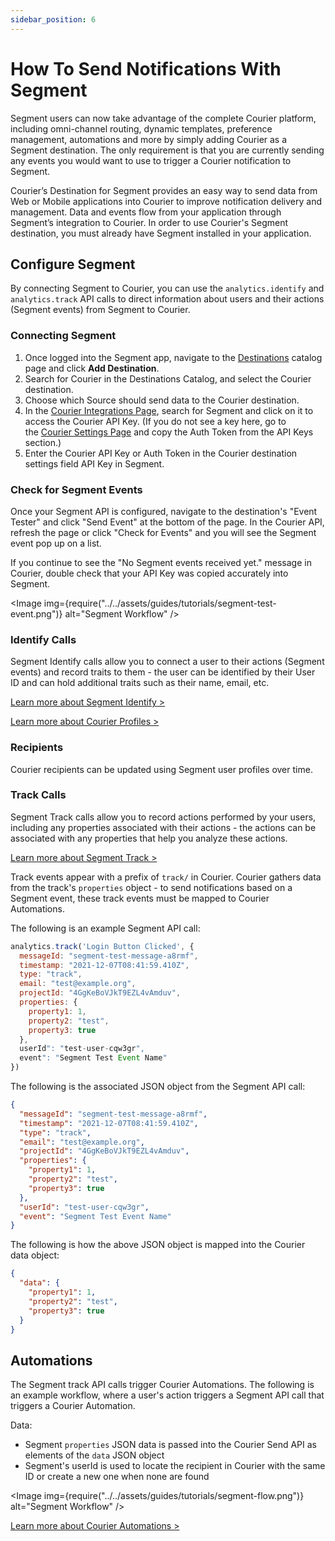 ```yaml
---
sidebar_position: 6
---
```



# How To Send Notifications With Segment

Segment users can now take advantage of the complete Courier platform, including omni-channel routing, dynamic templates, preference management, automations and more by simply adding Courier as a Segment destination. The only requirement is that you are currently sending any events you would want to use to trigger a Courier notification to Segment.

Courier’s Destination for Segment provides an easy way to send data from Web or Mobile applications into Courier to improve notification delivery and management. Data and events flow from your application through Segment’s integration to Courier. In order to use Courier's Segment destination, you must already have Segment installed in your application.

## Configure Segment

By connecting Segment to Courier, you can use the `analytics.identify` and `analytics.track` API calls to direct information about users and their actions (Segment events) from Segment to Courier.

### Connecting Segment

1. Once logged into the Segment app, navigate to the [Destinations](https://app.segment.com/courier-shreya/destinations) catalog page and click **Add Destination**.
2. Search for Courier in the Destinations Catalog, and select the Courier destination.
3. Choose which Source should send data to the Courier destination.
4. In the [Courier Integrations Page](https://app.courier.com/integrations), search for Segment and click on it to access the Courier API Key. (If you do not see a key here, go to the [Courier Settings Page](https://app.courier.com/settings) and copy the Auth Token from the API Keys section.)
5. Enter the Courier API Key or Auth Token in the Courier destination settings field API Key in Segment.

### Check for Segment Events

Once your Segment API is configured, navigate to the destination's "Event Tester" and click "Send Event" at the bottom of the page. In the Courier API, refresh the page or click "Check for Events" and you will see the Segment event pop up on a list.

If you continue to see the "No Segment events received yet." message in Courier, double check that your API Key was copied accurately into Segment.

<Image
  img={require("../../assets/guides/tutorials/segment-test-event.png")}
  alt="Segment Workflow"
/>

### Identify Calls

Segment Identify calls allow you to connect a user to their actions (Segment events) and record traits to them - the user can be identified by their User ID and can hold additional traits such as their name, email, etc.

[Learn more about Segment Identify >](https://segment.com/docs/connections/spec/identify/)

[Learn more about Courier Profiles >](../../reference/profiles)

### Recipients

Courier recipients can be updated using Segment user profiles over time.

### Track Calls

Segment Track calls allow you to record actions performed by your users, including any properties associated with their actions - the actions can be associated with any properties that help you analyze these actions.

[Learn more about Segment Track >](https://segment.com/docs/connections/spec/track/)

Track events appear with a prefix of `track/` in Courier. Courier gathers data from the track's `properties` object - to send notifications based on a Segment event, these track events must be mapped to Courier Automations.

The following is an example Segment API call:

```jsx
analytics.track('Login Button Clicked', {
  messageId: "segment-test-message-a8rmf",
  timestamp: "2021-12-07T08:41:59.410Z",
  type: "track",
  email: "test@example.org",
  projectId: "4GgKeBoVJkT9EZL4vAmduv",
  properties: {
    property1: 1,
    property2: "test",
    property3: true
  },
  userId": "test-user-cqw3gr",
  event": "Segment Test Event Name"
})
```

The following is the associated JSON object from the Segment API call:

```json
{
  "messageId": "segment-test-message-a8rmf",
  "timestamp": "2021-12-07T08:41:59.410Z",
  "type": "track",
  "email": "test@example.org",
  "projectId": "4GgKeBoVJkT9EZL4vAmduv",
  "properties": {
    "property1": 1,
    "property2": "test",
    "property3": true
  },
  "userId": "test-user-cqw3gr",
  "event": "Segment Test Event Name"
}
```

The following is how the above JSON object is mapped into the Courier data object:

```json
{
  "data": {
    "property1": 1,
    "property2": "test",
    "property3": true
  }
}
```

## Automations

The Segment track API calls trigger Courier Automations. The following is an example workflow, where a user's action triggers a Segment API call that triggers a Courier Automation.

Data:

- Segment `properties` JSON data is passed into the Courier Send API as elements of the `data` JSON object
- Segment's userId is used to locate the recipient in Courier with the same ID or create a new one when none are found

<Image img={require("../../assets/guides/tutorials/segment-flow.png")} alt="Segment Workflow" />

[Learn more about Courier Automations >](./how-to-automate-message-sequences)
